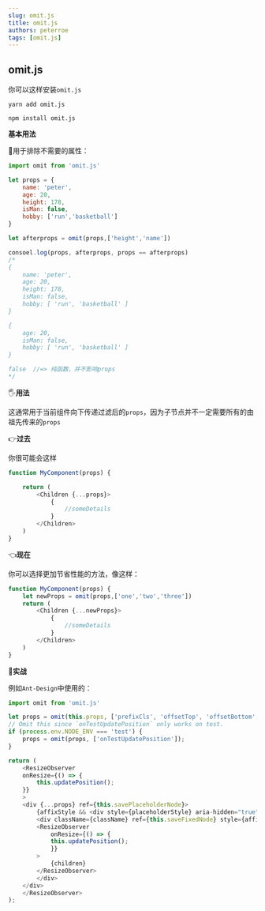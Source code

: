 ```yaml
---
slug: omit.js
title: omit.js
authors: peterroe
tags: [omit.js]
---
```



## omit.js


你可以这样安装`omit.js`

<Tabs>
<TabItem value="yarn" label="Yarn" default>

```shell
yarn add omit.js
```

</TabItem>
<TabItem value="npm" label="npm">

```shell
npm install omit.js
```

</TabItem>
</Tabs>

**基本用法**

:dolphin:用于排除不需要的属性：

```js
import omit from 'omit.js'

let props = {
    name: 'peter',
    age: 20,
    height: 178,
    isMan: false,
    hobby: ['run','basketball']
}

let afterprops = omit(props,['height','name']) 

consoel.log(props, afterprops, props == afterprops)
/*
{
    name: 'peter',
    age: 20,
    height: 178,
    isMan: false,
    hobby: [ 'run', 'basketball' ]
}

{ 
    age: 20, 
    isMan: false, 
    hobby: [ 'run', 'basketball' ]
} 

false  //=> 纯函数，并不影响props
*/
```

:raised_hand_with_fingers_splayed:**用法**

这通常用于当前组件向下传递过滤后的`props`，因为子节点并不一定需要所有的由祖先传来的`props`

:point_right:**过去**

你很可能会这样

```js
function MyComponent(props) {

    return (
        <Children {...props}>
            {
                //someDetails
            }
        </Children>
    )
}
```

:point_left:**现在**

你可以选择更加节省性能的方法，像这样：

```js
function MyComponent(props) {
    let newProps = omit(props,['one','two','three'])
    return (
        <Children {...newProps}>
            {
                //someDetails
            }
        </Children>
    )
}
```

:dart:**实战**

例如`Ant-Design`中使用的：

```js title="components/affix/index.tsx" {3,6,15}="true"
import omit from 'omit.js'

let props = omit(this.props, ['prefixCls', 'offsetTop', 'offsetBottom', 'target', 'onChange']);
// Omit this since `onTestUpdatePosition` only works on test.
if (process.env.NODE_ENV === 'test') {
    props = omit(props, ['onTestUpdatePosition']);
}

return (
    <ResizeObserver
    onResize={() => {
        this.updatePosition();
    }}
    >
    <div {...props} ref={this.savePlaceholderNode}>
        {affixStyle && <div style={placeholderStyle} aria-hidden="true" />}
        <div className={className} ref={this.saveFixedNode} style={affixStyle}>
        <ResizeObserver
            onResize={() => {
            this.updatePosition();
            }}
        >
            {children}
        </ResizeObserver>
        </div>
    </div>
    </ResizeObserver>
);
```
